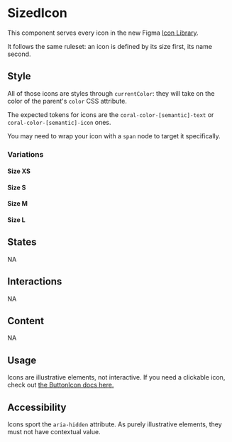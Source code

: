 

<Meta of={Stories} />
<Status id="sizedIcon" />

# SizedIcon

This component serves every icon in the new Figma [Icon Library](https://www.figma.com/file/L1QUr28Y79ydAv05nQVmaA/Icon-Library?node-id=2064%3A17133).

It follows the same ruleset: an icon is defined by its size first, its name second.

## Style

All of those icons are styles through `currentColor`: they will take on the color of the parent's `color` CSS attribute.

The expected tokens for icons are the `coral-color-[semantic]-text` or `coral-color-[semantic]-icon` ones.

You may need to wrap your icon with a `span` node to target it specifically.

### Variations

#### Size XS

<Canvas of={Stories.IconXS} />
<Controls of={Stories.IconXS} />

#### Size S

<Canvas of={Stories.IconS} />
<Controls of={Stories.IconS} />

#### Size M

<Canvas of={Stories.IconM} />
<Controls of={Stories.IconM} />

#### Size L

<Canvas of={Stories.IconL} />
<Controls of={Stories.IconL} />

## States

NA

## Interactions

NA

## Content

NA

## Usage

Icons are illustrative elements, not interactive. If you need a clickable icon, check out [the ButtonIcon docs here.](/docs/clickable-buttonicon--docs)

## Accessibility

Icons sport the `aria-hidden` attribute. As purely illustrative elements, they must not have contextual value.
